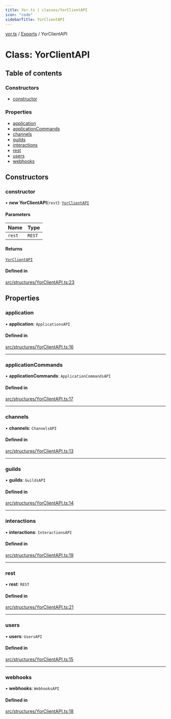 ```yaml
---
title: Yor.ts | classes/YorClientAPI
icon: "code"
sidebarTitle: YorClientAPI
---
```

[yor.ts](../README) / [Exports](../modules) / YorClientAPI

# Class: YorClientAPI

## Table of contents

### Constructors

- [constructor](YorClientAPI#constructor)

### Properties

- [application](YorClientAPI#application)
- [applicationCommands](YorClientAPI#applicationcommands)
- [channels](YorClientAPI#channels)
- [guilds](YorClientAPI#guilds)
- [interactions](YorClientAPI#interactions)
- [rest](YorClientAPI#rest)
- [users](YorClientAPI#users)
- [webhooks](YorClientAPI#webhooks)

## Constructors

### constructor

• **new YorClientAPI**(`rest`): [`YorClientAPI`](YorClientAPI)

#### Parameters

| Name | Type |
| :------ | :------ |
| `rest` | `REST` |

#### Returns

[`YorClientAPI`](YorClientAPI)

#### Defined in

[src/structures/YorClientAPI.ts:23](https://github.com/OreOreki/interactions.ts/blob/17758ff/src/structures/YorClientAPI.ts#L23)

## Properties

### application

• **application**: `ApplicationsAPI`

#### Defined in

[src/structures/YorClientAPI.ts:16](https://github.com/OreOreki/interactions.ts/blob/17758ff/src/structures/YorClientAPI.ts#L16)

___

### applicationCommands

• **applicationCommands**: `ApplicationCommandsAPI`

#### Defined in

[src/structures/YorClientAPI.ts:17](https://github.com/OreOreki/interactions.ts/blob/17758ff/src/structures/YorClientAPI.ts#L17)

___

### channels

• **channels**: `ChannelsAPI`

#### Defined in

[src/structures/YorClientAPI.ts:13](https://github.com/OreOreki/interactions.ts/blob/17758ff/src/structures/YorClientAPI.ts#L13)

___

### guilds

• **guilds**: `GuildsAPI`

#### Defined in

[src/structures/YorClientAPI.ts:14](https://github.com/OreOreki/interactions.ts/blob/17758ff/src/structures/YorClientAPI.ts#L14)

___

### interactions

• **interactions**: `InteractionsAPI`

#### Defined in

[src/structures/YorClientAPI.ts:19](https://github.com/OreOreki/interactions.ts/blob/17758ff/src/structures/YorClientAPI.ts#L19)

___

### rest

• **rest**: `REST`

#### Defined in

[src/structures/YorClientAPI.ts:21](https://github.com/OreOreki/interactions.ts/blob/17758ff/src/structures/YorClientAPI.ts#L21)

___

### users

• **users**: `UsersAPI`

#### Defined in

[src/structures/YorClientAPI.ts:15](https://github.com/OreOreki/interactions.ts/blob/17758ff/src/structures/YorClientAPI.ts#L15)

___

### webhooks

• **webhooks**: `WebhooksAPI`

#### Defined in

[src/structures/YorClientAPI.ts:18](https://github.com/OreOreki/interactions.ts/blob/17758ff/src/structures/YorClientAPI.ts#L18)
